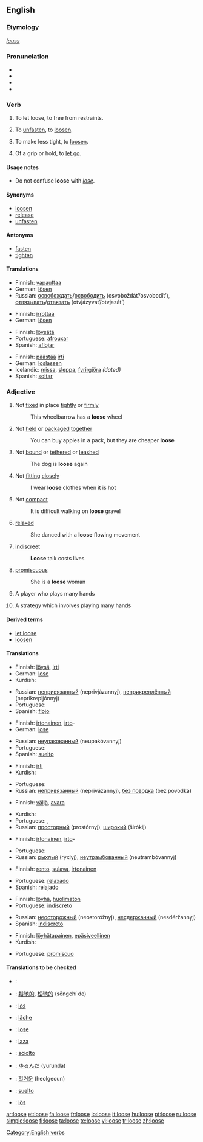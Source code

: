 {{wikipedia|dab=loose}}
==English==

===Etymology===
{{ON.}} ''[[lauss]]''

===Pronunciation===
*{{AHD|/loo͞s/}}
*{{IPA|/luːs/}}
*{{SAMPA|/lu:s/}}
*{{audio|en-us-loose.ogg|Audio (US)}}

===Verb===
{{en-verb|looses|loosing|loosed}}

# {{transitive}} To let loose, to free from restraints.
# {{transitive}} To [[unfasten]], to [[loosen]].
# {{transitive}} To make less tight, to [[loosen]].
# {{intransitive}} Of a grip or hold, to [[let go]].

====Usage notes====
*Do not confuse '''loose''' with ''[[lose]]''.

====Synonyms====
*[[loosen]]
*[[release]]
*[[unfasten]]

====Antonyms====
*[[fasten]]
*[[tighten]]

====Translations====
{{trans-top|to let loose}}
*Finnish: [[vapauttaa]]
*German: [[lösen]]
*Russian: [[освобождать]]/[[освободить]] (osvoboždát’/osvobodít’), [[отвязывать]]/[[отвязать]] (otvjázyvat’/otvjazát’)
{{trans-bottom}}

{{trans-top|to unfasten}}
*Finnish: [[irrottaa]]
*German: [[lösen]]
{{trans-bottom}}

{{trans-top|to make less tight}}
*Finnish: [[löysätä]]
*Portuguese: [[afrouxar]]
*Spanish: [[aflojar]]
{{trans-bottom}}

{{trans-top|to let go}}
*Finnish: [[päästää]] [[irti]]
*German: [[loslassen]]
*Icelandic: [[missa]], [[sleppa]], [[fyrirgjöra]] ''(dated)''
*Spanish: [[soltar]]
{{trans-bottom}}

===Adjective===
{{en-adj|loos|er}}

# Not [[fixed]] in place [[tightly]] or [[firmly]]
#: This wheelbarrow has a '''loose''' wheel
# Not [[held]] or [[packaged]] [[together]]
#: You can buy apples in a pack, but they are cheaper '''loose'''
# Not [[bound]] or [[tethered]] or [[leashed]]
#: The dog is '''loose''' again
# Not [[fitting]] [[closely]]
#: I wear '''loose''' clothes when it is hot
# Not [[compact]]
#: It is difficult walking on '''loose''' gravel
# [[relaxed]]
#: She danced with a '''loose''' flowing movement
# [[indiscreet]]
#: '''Loose''' talk costs lives
# {{dated}} [[promiscuous]]
#: She is a '''loose''' woman
# {{poker}} A player who plays many hands
# {{poker}} A strategy which involves playing many hands

====Derived terms====
*[[let loose]]
*[[loosen]]

====Translations====
{{trans-top|not fixed tightly}}
*Finnish: [[löysä]], [[irti]]
*German: [[lose]]
*Kurdish: {{KUchar|[[شل]]}}
{{trans-mid}}
*Russian: [[непривязанный]] (neprivjázannyj), [[неприкреплённый]] (neprikrepljónnyj)
*Portuguese: {{t|pt|frouxo|m}}
*Spanish: [[flojo]]
{{trans-bottom}}

{{trans-top|not packaged}}
*Finnish: [[irtonainen]], [[irto]]-
*German: [[lose]]
{{trans-mid}}
*Russian: [[неупакованный]] (neupakóvannyj)
*Portuguese: {{t|pt|desembalado|m}}
*Spanish: [[suelto]]
{{trans-bottom}}

{{trans-top|not leashed}}
*Finnish: [[irti]]
*Kurdish: {{KUchar|[[به‌ره‌ڵا]]}}
{{trans-mid}}
*Portuguese: {{t|pt|solto|m}}
*Russian: [[непривязанный]] (neprivázannyj), [[без поводка]] (bez povodká)
{{trans-bottom}}

{{trans-top|not fitting tightly}}
*Finnish: [[väljä]], [[avara]]
{{trans-mid}}
*Kurdish: {{KUchar|[[شل]]}}
*Portuguese: {{t|pt|frouxo|m}}, {{t|pt|largo|m}}
*Russian: [[просторный]] (prostórnyj), [[широкий]] (širókij)
{{trans-bottom}}

{{trans-top|not compact}}
*Finnish: [[irtonainen]], [[irto]]-
{{trans-mid}}
*Portuguese: {{t|pt|solto|m}}
*Russian: [[рыхлый]] (rýxlyj), [[неутрамбованный]] (neutrambóvannyj)
{{trans-bottom}}

{{trans-top|relaxed}}
*Finnish: [[rento]], [[sulava]], [[irtonainen]]
{{trans-mid}}
*Portuguese: [[relaxado]]
*Spanish: [[relajado]]
{{trans-bottom}}

{{trans-top|indiscreet}}
*Finnish: [[löyhä]], [[huolimaton]]
*Portuguese: [[indiscreto]]
{{trans-mid}}
*Russian: [[неосторожный]] (neostoróžnyj), [[несдержанный]] (nesdéržannyj)
*Spanish: [[indiscreto]]
{{trans-bottom}}

{{trans-top|promiscuous}}
*Finnish: [[löyhätapainen]], [[epäsiveellinen]]
*Kurdish: {{KUchar|[[سووک]]}}
{{trans-mid}}
*Portuguese: [[promíscuo]]
{{trans-bottom}}

====Translations to be checked====
{{checktrans}}
{{trans-top|translations to be categorized}}
*{{ttbc|Arabic}}: {{ARchar|[[فضفاض]]}} {{IPAchar|(faɖfáɖ)}}
*{{ttbc|Chinese}}: [[鬆弛的]], [[松弛的]] (sōngchí de)
*{{ttbc|Dutch}}: [[los#Dutch|los]]
*{{ttbc|French}}: [[lâche]]
*{{ttbc|German}}: [[lose#German|lose]]
*{{ttbc|Hungarian}}: [[laza]]
{{trans-mid}}
*{{ttbc|Italian}}: [[sciolto#Italian|sciolto]]
*{{ttbc|Japanese}}: [[ゆるんだ]] (yurunda)
*{{ttbc|Korean}}: [[헐거운]] (heolgeoun)
*{{ttbc|Spanish}}: [[suelto]]
*{{ttbc|Swedish}}: [[lös]]
{{trans-bottom}}

[[Category:English verbs]]

[[ar:loose]]
[[et:loose]]
[[fa:loose]]
[[fr:loose]]
[[io:loose]]
[[it:loose]]
[[hu:loose]]
[[pt:loose]]
[[ru:loose]]
[[simple:loose]]
[[fi:loose]]
[[ta:loose]]
[[te:loose]]
[[vi:loose]]
[[tr:loose]]
[[zh:loose]]